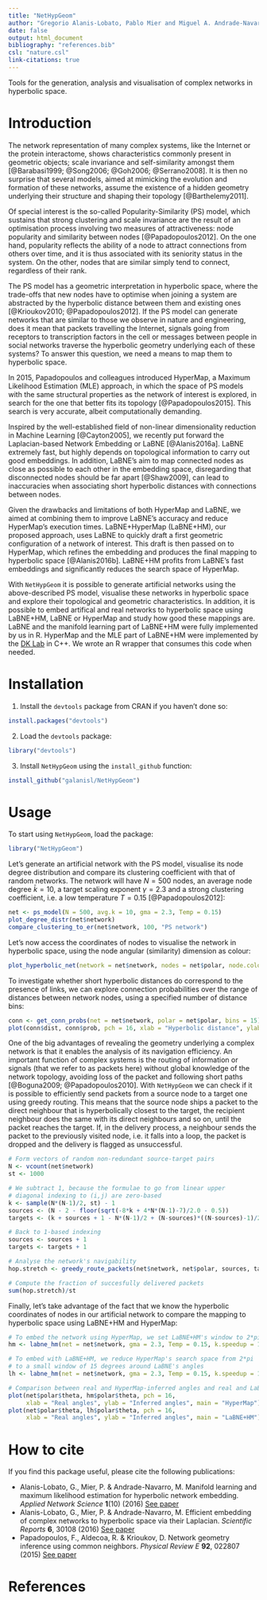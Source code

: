 ```yaml
---
title: "NetHypGeom"
author: "Gregorio Alanis-Lobato, Pablo Mier and Miguel A. Andrade-Navarro"
date: false
output: html_document
bibliography: "references.bib"
csl: "nature.csl"
link-citations: true
---
```


Tools for the generation, analysis and visualisation of complex networks in hyperbolic space.

# Introduction

The network representation of many complex systems, like the Internet or the protein interactome, shows characteristics commonly present in geometric objects; scale invariance and self-similarity amongst them [@Barabasi1999; @Song2006; @Goh2006; @Serrano2008]. It is then no surprise that several models, aimed at mimicking the evolution and formation of these networks, assume the existence of a hidden geometry underlying their structure and shaping their topology [@Barthelemy2011].

Of special interest is the so-called Popularity-Similarity (PS) model, which sustains that strong clustering and scale invariance are the result of an optimisation process involving two measures of attractiveness: node popularity and similarity between nodes [@Papadopoulos2012]. On the one hand, popularity reflects the ability of a node to attract connections from others over time, and it is thus associated with its seniority status in the system. On the other, nodes that are similar simply tend to connect, regardless of their rank.

The PS model has a geometric interpretation in hyperbolic space, where the trade-offs that new nodes have to optimise when joining a system are abstracted by the hyperbolic distance between them and existing ones [@Krioukov2010; @Papadopoulos2012]. If the PS model can generate networks that are similar to those we observe in nature and engineering, does it mean that packets travelling the Internet, signals going from receptors to transcription factors in the cell or messages between people in social networks traverse the hyperbolic geometry underlying each of these systems? To answer this question, we need a means to map them to hyperbolic space.

In 2015, Papadopoulos and colleagues introduced HyperMap, a Maximum Likelihood Estimation (MLE) approach, in which the space of PS models with the same structural properties as the network of interest is explored, in search for the one that better fits its topology [@Papadopoulos2015]. This search is very accurate, albeit computationally demanding.

Inspired by the well-established field of non-linear dimensionality reduction in Machine Learning [@Cayton2005], we recently put forward the Laplacian-based Network Embedding or LaBNE [@Alanis2016a]. LaBNE extremely fast, but highly depends on topological information to carry out good embeddings.  In addition, LaBNE’s aim to map connected nodes as close as possible to each other in the embedding space, disregarding that disconnected nodes should be far apart [@Shaw2009], can lead to inaccuracies when associating short hyperbolic distances with connections between nodes.

Given the drawbacks and limitations of both HyperMap and LaBNE, we aimed at combining them to improve LaBNE's accuracy and reduce HyperMap's execution times. LaBNE+HyperMap (LaBNE+HM), our proposed approach, uses LaBNE to quickly draft a first geometric configuration of a network of interest. This draft is then passed on to HyperMap, which refines the embedding and produces the final mapping to hyperbolic space [@Alanis2016b]. LaBNE+HM profits from LaBNE's fast embeddings and significantly reduces the search space of HyperMap.

With `NetHypGeom` it is possible to generate artificial networks using the above-described PS model, visualise these networks in hyperbolic space and explore their topological and geometric characteristics. In addition, it is possible to embed artifical and real networks to hyperbolic space using LaBNE+HM, LaBNE or HyperMap and study how good these mappings are. LaBNE and the manifold learning part of LaBNE+HM were fully implemented by us in R. HyperMap and the MLE part of LaBNE+HM were implemented by the [DK Lab](https://bitbucket.org/dk-lab/2015_code_hypermap) in C++. We wrote an R wrapper that consumes this code when needed.

# Installation

1. Install the `devtools` package from CRAN if you haven't done so:

```r
install.packages("devtools")
```

2. Load the `devtools` package:

```r
library("devtools")
```

3. Install `NetHypGeom` using the `install_github` function:

```r
install_github("galanisl/NetHypGeom")
```

# Usage

To start using `NetHypGeom`, load the package:

```r
library("NetHypGeom")
```

Let's generate an artificial network with the PS model, visualise its node degree distribution and compare its clustering coefficient with that of random networks. The network will have $N = 500$ nodes, an average node degree $\bar{k} = 10$, a target scaling exponent $\gamma = 2.3$ and a strong clustering coefficient, i.e. a low temperature $T = 0.15$ [@Papadopoulos2012]:

```r
net <- ps_model(N = 500, avg.k = 10, gma = 2.3, Temp = 0.15)
plot_degree_distr(net$network)
compare_clustering_to_er(net$network, 100, "PS network")
```

Let's now access the coordinates of nodes to visualise the network in hyperbolic space, using the node angular (similarity) dimension as colour:

```r
plot_hyperbolic_net(network = net$network, nodes = net$polar, node.colour = net$polar$theta)
```

To investigate whether short hyperbolic distances do correspond to the presence of links, we can explore connection probabilities over the range of distances between network nodes, using a specified number of distance bins:

```r
conn <- get_conn_probs(net = net$network, polar = net$polar, bins = 15)
plot(conn$dist, conn$prob, pch = 16, xlab = "Hyperbolic distance", ylab = "Connection probability")
```

One of the big advantages of revealing the geometry underlying a complex network is that it enables the analysis of its navigation efficiency. An important function of complex systems is the routing of information or signals (that we refer to as packets here) without global knowledge of the network topology, avoiding loss of the packet and following short paths [@Boguna2009; @Papadopoulos2010]. With `NetHypGeom` we can check if it is possible to efficiently send packets from a source node to a target one using greedy routing. This means that the source node ships a packet to the direct neighbour that is hyperbolically closest to the target, the recipient neighbour does the same with its direct neighbours and so on, until the packet reaches the target. If, in the delivery process, a neighbour sends the packet to the previously visited node, i.e. it falls into a loop, the packet is dropped and the delivery is flagged as unsuccessful.

```r
# Form vectors of random non-redundant source-target pairs
N <- vcount(net$network)
st <- 1000

# We subtract 1, because the formulae to go from linear upper 
# diagonal indexing to (i,j) are zero-based
k <- sample(N*(N-1)/2, st) - 1
sources <- (N - 2 - floor(sqrt(-8*k + 4*N*(N-1)-7)/2.0 - 0.5))
targets <- (k + sources + 1 - N*(N-1)/2 + (N-sources)*((N-sources)-1)/2)

# Back to 1-based indexing
sources <- sources + 1
targets <- targets + 1

# Analyse the network's navigability
hop.stretch <- greedy_route_packets(net$network, net$polar, sources, targets)

# Compute the fraction of succesfully delivered packets
sum(hop.stretch)/st
```

Finally, let's take advantage of the fact that we know the hyperbolic coordinates of nodes in our artificial network to compare the mapping to hyperbolic space using LaBNE+HM and HyperMap:

```r
# To embed the network using HyperMap, we set LaBNE+HM's window to 2*pi
hm <- labne_hm(net = net$network, gma = 2.3, Temp = 0.15, k.speedup = 10, w = 2*pi)

# To embed with LaBNE+HM, we reduce HyperMap's search space from 2*pi 
# to a small window of 15 degrees around LaBNE's angles
lh <- labne_hm(net = net$network, gma = 2.3, Temp = 0.15, k.speedup = 10, w = pi/12)

# Comparison between real and HyperMap-inferred angles and real and LaBNE+HM-inferred angles
plot(net$polar$theta, hm$polar$theta, pch = 16, 
     xlab = "Real angles", ylab = "Inferred angles", main = "HyperMap")
plot(net$polar$theta, lh$polar$theta, pch = 16, 
     xlab = "Real angles", ylab = "Inferred angles", main = "LaBNE+HM")

```

# How to cite

If you find this package useful, please cite the following publications:

- Alanis-Lobato, G., Mier, P. & Andrade-Navarro, M. Manifold learning and maximum likelihood estimation for hyperbolic network embedding. *Applied Network Science* **1**(10) (2016) [See paper](http://appliednetsci.springeropen.com/articles/10.1007/s41109-016-0013-0)
- Alanis-Lobato, G., Mier, P. & Andrade-Navarro, M. Efficient embedding of complex networks to hyperbolic space via their Laplacian. *Scientific Reports* **6**, 30108 (2016) [See paper](http://www.nature.com/articles/srep30108)
- Papadopoulos, F., Aldecoa, R. & Krioukov, D. Network geometry inference using common neighbors. *Physical Review E* **92**, 022807 (2015) [See paper](http://journals.aps.org/pre/abstract/10.1103/PhysRevE.92.022807)

# References